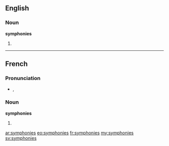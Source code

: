 ==English==

===Noun===
'''symphonies'''

# {{plural of|symphony}}

----

==French==

===Pronunciation===
* {{IPA|/sɛ̃.fɔ.ni/|lang=fr}}, {{SAMPA|/sE~.fO.ni/}}

===Noun===
'''symphonies''' {{f|p}}

# {{plural of|symphonie|lang=fr}}

[[ar:symphonies]]
[[eo:symphonies]]
[[fr:symphonies]]
[[my:symphonies]]
[[sv:symphonies]]